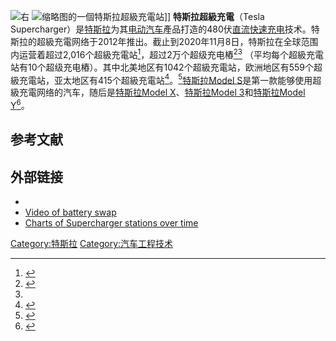 [[File:Two_superchargers_in_the_biggest_supercharger_of_France_(Mâcon).jpg|右]]
[[File:Tesla_charging_station_with_solar_collector_trimmed.jpeg|缩略图]]的一個特斯拉超級充電站]]
'''特斯拉超級充電'''（Tesla Supercharger）是[[特斯拉_(公司)|特斯拉]]为其[[电动汽车|电动汽车]]產品打造的480伏[[直流電|直流]][[充电桩|快速充电]]技术。特斯拉的超級充電网络于2012年推出。截止到2020年11月8日，特斯拉在全球范围内运营着超过2,016个超級充電站<ref name="supercharger">{{Cite web|title=Superchargers|url=https://supercharge.info/map|accessdate=2018-05-12|author=|date=2019-01-28|first=|work=|publisher=Tesla|archive-date=2021-03-24|archive-url=https://web.archive.org/web/20210324233336/http://supercharge.info/map|dead-url=no}}</ref>，超过2万个超级充电樁<ref>{{Cite web|title=Tesla on Instagram: "20k Superchargers and counting"|url=https://www.instagram.com/p/CHVq3S_hM3q/|accessdate=2020-11-08|work=Instagram|language=en}}</ref><ref name="supercharger" /> （平均每个超級充電站有10个超级充电樁）。其中北美地区有1042个超級充電站，欧洲地区有559个超級充電站，亚太地区有415个超級充電站<ref name=":1">{{Cite web|title=Superchargers|url=http://supercharge.info/|accessdate=2020-03-20|date=2020-09-01|work=supercharge.info|archiveurl=https://web.archive.org/web/20161005152802/http://supercharge.info/|archivedate=2016-10-05}}</ref>。<ref>{{Cite web|title=Supercharger Idle Fee|url=https://www.tesla.com/support/supercharger-idle-fee|accessdate=2020-03-31|date=2016-12-16|work=www.tesla.com|language=en|archive-date=2021-03-07|archive-url=https://web.archive.org/web/20210307183711/https://www.tesla.com/support/supercharger-idle-fee|dead-url=no}}</ref>[[特斯拉Model_S|特斯拉Model S]]是第一款能够使用超級充電网络的汽车，随后是[[特斯拉Model_X|特斯拉Model X]]、[[特斯拉Model_3|特斯拉Model 3]]和[[特斯拉Model_Y|特斯拉Model Y]]<ref>{{Cite web|title=Tesla ends free Supercharger credit program for Model S and Model X|url=https://electrek.co/2018/11/12/tesla-supercharger-credit-end-model-s-model-x/|accessdate=2020-03-31|author=Lambert|date=2018-11-12|first=Fred|work=[[Electrek|Electrek]]|language=en-US|archive-date=2021-03-10|archive-url=https://web.archive.org/web/20210310192458/https://electrek.co/2018/11/12/tesla-supercharger-credit-end-model-s-model-x/|dead-url=no}}</ref>。

== 参考文献 ==
{{Reflist|30em}}

== 外部链接 ==
* {{Official website|http://www.tesla.com/supercharger}}
* [https://vimeo.com/68832891 Video of battery swap] {{Wayback|url=https://vimeo.com/68832891 |date=20210324134052 }}
* [https://supercharge.info/charts Charts of Supercharger stations over time] {{Wayback|url=https://supercharge.info/charts |date=20210308031545 }}
{{特斯拉公司}}
[[Category:特斯拉|Category:特斯拉]]
[[Category:汽车工程技术|Category:汽车工程技术]]